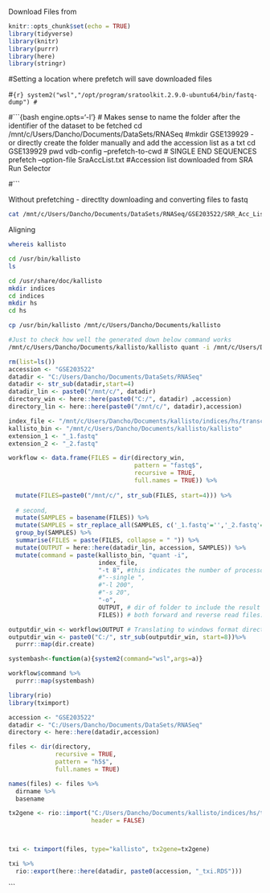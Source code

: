 Download Files from 
```r
knitr::opts_chunk$set(echo = TRUE)
library(tidyverse)
library(knitr)
library(purrr)
library(here)
library(stringr)
```

#Setting а location where prefetch will save downloaded files

#```{r}
system2("wsl","/opt/program/sratoolkit.2.9.0-ubuntu64/bin/fastq-dump")
#```

#```{bash engine.opts='-l'}
# Makes sense to name the folder after the identifier of the dataset to be fetched
cd /mnt/c/Users/Dancho/Documents/DataSets/RNASeq
#mkdir GSE139929 - or directly create the folder manually and add the accession list as a txt
cd GSE139929
pwd
vdb-config --prefetch-to-cwd
# SINGLE END SEQUENCES
prefetch --option-file SraAccList.txt #Accession list downloaded from SRA Run Selector

#```

Without prefetching - directlty downloading and converting files to fastq
```bash
cat /mnt/c/Users/Dancho/Documents/DataSets/RNASeq/GSE203522/SRR_Acc_List-Copy.txt | xargs fasterq-dump -O /mnt/c/Users/Dancho/Documents/DataSets/RNASeq/GSE203522/
```

Aligning
```bash
whereis kallisto
```



```bash
cd /usr/bin/kallisto
ls

```

```bash
cd /usr/share/doc/kallisto
mkdir indices
cd indices
mkdir hs
cd hs
```

```bash
cp /usr/bin/kallisto /mnt/c/Users/Dancho/Documents/kallisto
```

```bash
#Just to check how well the generated down below command works
/mnt/c/Users/Dancho/Documents/kallisto/kallisto quant -i /mnt/c/Users/Dancho/Documents/kallisto/indices/hs/transcriptome.idx -t 10 -o /mnt/c/Users/Dancho/Documents/DataSets/RNASeq/GSE203522/SRR19346970 /mnt/c/Users/Dancho/Documents/DataSets/RNASeq/GSE203522/SRR19346970_1.fastq /mnt/c/Users/Dancho/Documents/DataSets/RNASeq/GSE203522/SRR19346970_2.fastq
```

```r
rm(list=ls())
accession <- "GSE203522"
datadir <- "C:/Users/Dancho/Documents/DataSets/RNASeq"
datadir <- str_sub(datadir,start=4)
datadir_lin <- paste0("/mnt/c/", datadir)
directory_win <- here::here(paste0("C:/", datadir) ,accession)
directory_lin <- here::here(paste0("/mnt/c/", datadir),accession)

index_file <- "/mnt/c/Users/Dancho/Documents/kallisto/indices/hs/transcriptome.idx" 
kallisto_bin <- "/mnt/c/Users/Dancho/Documents/kallisto/kallisto"
extension_1 <- "_1.fastq"
extension_2 <- "_2.fastq"

workflow <- data.frame(FILES = dir(directory_win,
                                   pattern = "fastq$",
                                   recursive = TRUE,
                                   full.names = TRUE)) %>%
  
  mutate(FILES=paste0("/mnt/c/", str_sub(FILES, start=4))) %>% 
  
  # second, 
  mutate(SAMPLES = basename(FILES)) %>%
  mutate(SAMPLES = str_replace_all(SAMPLES, c('_1.fastq'='','_2.fastq'=''))) %>%
  group_by(SAMPLES) %>%
  summarise(FILES = paste(FILES, collapse = " ")) %>%
  mutate(OUTPUT = here::here(datadir_lin, accession, SAMPLES)) %>%
  mutate(command = paste(kallisto_bin, "quant -i",
                         index_file,
                         "-t 8", #this indicates the number of processor cores
                         #"--single ",
                         #"-l 200",
                         #"-s 20",
                         "-o",
                         OUTPUT, # dir of folder to include the result
                         FILES)) # both forward and reverse read files: _1.fastq >> _2.fastq

outputdir_win <- workflow$OUTPUT # Translating to windows format directories
outputdir_win <- paste0("C:/", str_sub(outputdir_win, start=8))%>%
  purrr::map(dir.create)

systembash<-function(a){system2(command="wsl",args=a)}

workflow$command %>%
  purrr::map(systembash)
```


```r
library(rio)
library(tximport)

accession <- "GSE203522"
datadir <- "C:/Users/Dancho/Documents/DataSets/RNASeq"
directory <- here::here(datadir,accession)

files <- dir(directory,
             recursive = TRUE,
             pattern = "h5$",
             full.names = TRUE)

names(files) <- files %>%
  dirname %>%
  basename

tx2gene <- rio::import("C:/Users/Dancho/Documents/kallisto/indices/hs/transcripts_to_genes.txt",
                       header = FALSE)



txi <- tximport(files, type="kallisto", tx2gene=tx2gene)

txi %>%
  rio::export(here::here(datadir, paste0(accession, "_txi.RDS")))

```


```


